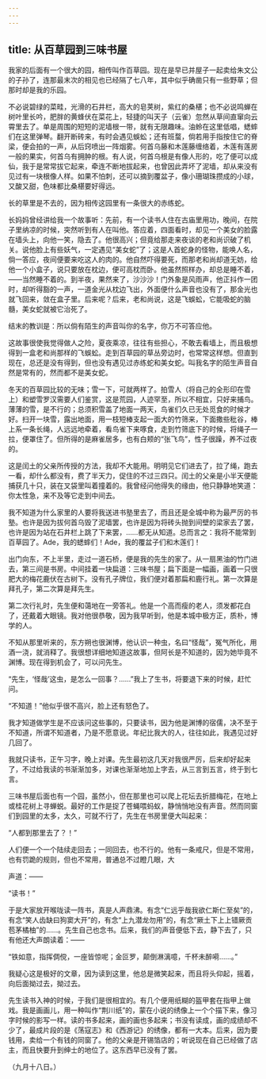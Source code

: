 ```yaml
---
---
---
```

title: 从百草园到三味书屋
---



我家的后面有一个很大的园，相传叫作百草园。现在是早已并屋子一起卖给朱文公的子孙了，连那最末次的相见也已经隔了七八年，其中似乎确凿只有一些野草；但那时却是我的乐园。

不必说碧绿的菜畦，光滑的石井栏，高大的皂荚树，紫红的桑椹；也不必说鸣蝉在树叶里长吟，肥胖的黄蜂伏在菜花上，轻捷的叫天子（云雀）忽然从草间直窜向云霄里去了。单是周围的短短的泥墙根一带，就有无限趣味。油蛉在这里低唱，蟋蟀们在这里弹琴。翻开断砖来，有时会遇见蜈蚣；还有班蝥，倘若用手指按住它的脊梁，便会拍的一声，从后窍喷出一阵烟雾。何首乌藤和木莲藤缠络着，木莲有莲房一般的果实，何首乌有拥肿的根。有人说，何首乌根是有像人形的，吃了便可以成仙，我于是常常拔它起来，牵连不断地拔起来，也曾因此弄坏了泥墙，却从来没有见过有一块根像人样。如果不怕刺，还可以摘到覆盆子，像小珊瑚珠攒成的小球，又酸又甜，色味都比桑椹要好得远。

长的草里是不去的，因为相传这园里有一条很大的赤练蛇。

长妈妈曾经讲给我一个故事听：先前，有一个读书人住在古庙里用功，晚间，在院子里纳凉的时候，突然听到有人在叫他。答应着，四面看时，却见一个美女的脸露在墙头上，向他一笑，隐去了。他很高兴；但竟给那走来夜谈的老和尚识破了机关。说他脸上有些妖气，一定遇见“美女蛇”了；这是人首蛇身的怪物，能唤人名，倘一答应，夜间便要来吃这人的肉的。他自然吓得要死，而那老和尚却道无妨，给他一个小盒子，说只要放在枕边，便可高枕而卧。他虽然照样办，却总是睡不着，——当然睡不着的。到半夜，果然来了，沙沙沙！门外象是风雨声，他正抖作一团时，却听得豁的一声，一道金光从枕边飞出，外面便什么声音也没有了，那金光也就飞回来，敛在盒子里。后来呢？后来，老和尚说，这是飞蜈蚣，它能吸蛇的脑髓，美女蛇就被它治死了。

结末的教训是：所以倘有陌生的声音叫你的名字，你万不可答应他。

这故事很使我觉得做人之险，夏夜乘凉，往往有些担心，不敢去看墙上，而且极想得到一盒老和尚那样的飞蜈蚣。走到百草园的草丛旁边时，也常常这样想。但直到现在，总还是没有得到，但也没有遇见过赤练蛇和美女蛇。叫我名字的陌生声音自然是常有的，然而都不是美女蛇。

冬天的百草园比较的无味；雪一下，可就两样了。拍雪人（将自己的全形印在雪上）和塑雪罗汉需要人们鉴赏，这是荒园，人迹罕至，所以不相宜，只好来捕鸟。薄薄的雪，是不行的；总须积雪盖了地面一两天，鸟雀们久已无处觅食的时候才好。扫开一块雪，露出地面，用一枝短棒支起一面大的竹筛来，下面撒些秕谷，棒上系一条长绳，人远远地牵着，看鸟雀下来啄食，走到竹筛底下的时候，将绳子一拉，便罩住了。但所得的是麻雀居多，也有白颊的“张飞鸟”，性子很躁，养不过夜的。

这是闰土的父亲所传授的方法，我却不大能用。明明见它们进去了，拉了绳，跑去一看，却什么都没有，费了半天力，促住的不过三四只。闰土的父亲是小半天便能捕获几十只，装在叉袋里叫着撞着的。我曾经问他得失的缘由，他只静静地笑道：你太性急，来不及等它走到中间去。

我不知道为什么家里的人要将我送进书塾里去了，而且还是全城中称为最严厉的书塾。也许是因为拔何首乌毁了泥墙罢，也许是因为将砖头抛到间壁的梁家去了罢，也许是因为站在石井栏上跳了下来罢，……都无从知道。总而言之：我将不能常到百草园了。Ade，我的蟋蟀们！Ade，我的覆盆子们和木莲们！

出门向东，不上半里，走过一道石桥，便是我的先生的家了。从一扇黑油的竹门进去，第三间是书房。中间挂着一块扁道：三味书屋；扁下面是一幅画，画着一只很肥大的梅花鹿伏在古树下。没有孔子牌位，我们便对着那扁和鹿行礼。第一次算是拜孔子，第二次算是拜先生。

第二次行礼时，先生便和蔼地在一旁答礼。他是一个高而瘦的老人，须发都花白了，还戴着大眼镜。我对他很恭敬，因为我早听到，他是本城中极方正，质朴，博学的人。

不知从那里听来的，东方朔也很渊博，他认识一种虫，名曰“怪哉”，冤气所化，用酒一浇，就消释了。我很想详细地知道这故事，但阿长是不知道的，因为她毕竟不渊博。现在得到机会了，可以问先生。

“先生，‘怪哉’这虫，是怎么一回事？……”我上了生书，将要退下来的时候，赶忙问。

“不知道！”他似乎很不高兴，脸上还有怒色了。

我才知道做学生是不应该问这些事的，只要读书，因为他是渊博的宿儒，决不至于不知道，所谓不知道者，乃是不愿意说。年纪比我大的人，往往如此，我遇见过好几回了。

我就只读书，正午习字，晚上对课。先生最初这几天对我很严厉，后来却好起来了，不过给我读的书渐渐加多，对课也渐渐地加上字去，从三言到五言，终于到七言。

三味书屋后面也有一个园，虽然小，但在那里也可以爬上花坛去折腊梅花，在地上或桂花树上寻蝉蜕。最好的工作是捉了苍蝇喂蚂蚁，静悄悄地没有声音。然而同窗们到园里的太多，太久，可就不行了，先生在书房里便大叫起来：

“人都到那里去了？！”

人们便一个一个陆续走回去；一同回去，也不行的。他有一条戒尺，但是不常用，也有罚跪的规则，但也不常用，普通总不过瞪几眼，大

声道：——

“读书！”

于是大家放开喉咙读一阵书，真是人声鼎沸。有念“仁远乎哉我欲仁斯仁至矣”的，有念“笑人齿缺曰狗窦大开”的，有念“上九潜龙勿用”的，有念“厥土下上上错厥贡苞茅橘柚”的……。先生自己也念书。后来，我们的声音便低下去，静下去了，只有他还大声朗读着：——

“铁如意，指挥倜傥，一座皆惊呢；金叵罗，颠倒淋漓噫，千杯未醉嗬……。”

我疑心这是极好的文章，因为读到这里，他总是微笑起来，而且将头仰起，摇着，向后面拗过去，拗过去。

先生读书入神的时候，于我们是很相宜的。有几个便用纸糊的盔甲套在指甲上做戏。我是画画儿，用一种叫作“荆川纸”的，蒙在小说的绣像上一个个描下来，像习字时候的影写一样。读的书多起来，画的画也多起来；书没有读成，画的成绩却不少了，最成片段的是《荡寇志》和《西游记》的绣像，都有一大本。后来，因为要钱用，卖给一个有钱的同窗了。他的父亲是开锡箔店的；听说现在自己已经做了店主，而且快要升到绅士的地位了。这东西早已没有了罢。

（九月十八日。）